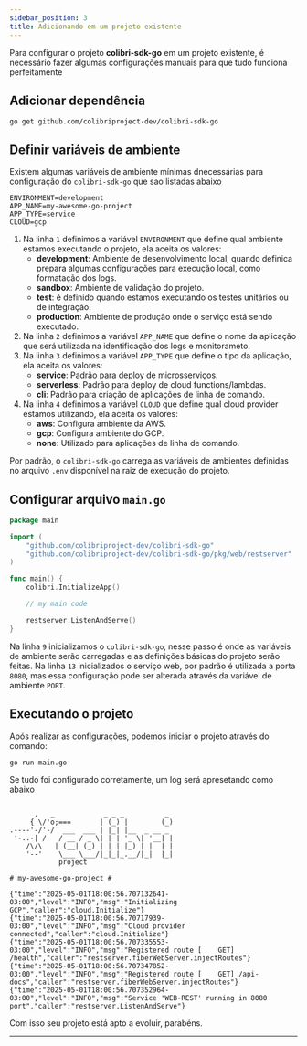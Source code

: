 ```yaml
---
sidebar_position: 3
title: Adicionando em um projeto existente
---
```


Para configurar o projeto **colibri-sdk-go** em um projeto existente, é necessário fazer algumas configurações manuais para que tudo funciona perfeitamente

## Adicionar dependência

```shell
go get github.com/colibriproject-dev/colibri-sdk-go
```

## Definir variáveis de ambiente

Existem algumas variáveis de ambiente mínimas dnecessárias para configuração do `colibri-sdk-go` que sao listadas abaixo

```dotenv showLineNumbers
ENVIRONMENT=development
APP_NAME=my-awesome-go-project
APP_TYPE=service
CLOUD=gcp
```

1. Na linha `1` definimos a variável `ENVIRONMENT` que define qual ambiente estamos executando o projeto, ela aceita os valores:
    * **development**: Ambiente de desenvolvimento local, quando definica prepara algumas configurações para execução local, como formatação dos logs.
    * **sandbox**: Ambiente de validação do projeto.
    * **test**: é definido quando estamos executando os testes unitários ou de integração.
    * **production**: Ambiente de produção onde o serviço está sendo executado.
2. Na linha `2` definimos a variável `APP_NAME` que define o nome da aplicação que será utilizada na identificação dos logs e monitorameto.
3. Na linha `3` definimos a variável `APP_TYPE` que define o tipo da aplicação, ela aceita os valores:
    * **service**: Padrão para deploy de microsserviços.
    * **serverless**: Padrão para deploy de cloud functions/lambdas.
    * **cli**: Padrão para criação de aplicações de linha de comando.
4. Na linha `4` definimos a variável `CLOUD` que define qual cloud provider estamos utilizando, ela aceita os valores:
    * **aws**: Configura ambiente da AWS.
    * **gcp**: Configura ambiente do GCP.
    * **none**: Utilizado para aplicações de linha de comando.

Por padrão, o `colibri-sdk-go` carrega as variáveis de ambientes definidas no arquivo `.env` disponível na raiz de execução do projeto.

## Configurar arquivo `main.go`

```go showLineNumbers
package main

import (
	"github.com/colibriproject-dev/colibri-sdk-go"
	"github.com/colibriproject-dev/colibri-sdk-go/pkg/web/restserver"
)

func main() {
	colibri.InitializeApp()

	// my main code

	restserver.ListenAndServe()
}
```

Na linha `9` inicializamos o `colibri-sdk-go`, nesse passo é onde as variáveis de ambiente serão carregadas e as definições básicas do projeto serão feitas.
Na linha `13` inicializados o serviço web, por padrão é utilizada a porta `8080`, mas essa configuração pode ser alterada através da variável de ambiente `PORT`.

## Executando o projeto

Após realizar as configurações, podemos iniciar o projeto através do comando:

```shell
go run main.go
```

Se tudo foi configurado corretamente, um log será apresetando como abaixo

```shell

      .   _            _ _ _          _
     { \/'o;===       | (_) |        (_)
.----'-/'-/  ___  ___ | |_| |__  _ __ _
 '-..-| /   / __ / _ \| | | '_ \| '__| |
    /\/\   | (__| (_) | | | |_) | |  | |
    '--'    \___ \___/|_|_|_.__/|_|  |_|
            project

# my-awesome-go-project #

{"time":"2025-05-01T18:00:56.707132641-03:00","level":"INFO","msg":"Initializing GCP","caller":"cloud.Initialize"}
{"time":"2025-05-01T18:00:56.70717939-03:00","level":"INFO","msg":"Cloud provider connected","caller":"cloud.Initialize"}
{"time":"2025-05-01T18:00:56.707335553-03:00","level":"INFO","msg":"Registered route [    GET] /health","caller":"restserver.fiberWebServer.injectRoutes"}
{"time":"2025-05-01T18:00:56.707347852-03:00","level":"INFO","msg":"Registered route [    GET] /api-docs","caller":"restserver.fiberWebServer.injectRoutes"}
{"time":"2025-05-01T18:00:56.707352964-03:00","level":"INFO","msg":"Service 'WEB-REST' running in 8080 port","caller":"restserver.ListenAndServe"}
```

Com isso seu projeto está apto a evoluir, parabéns.

___
